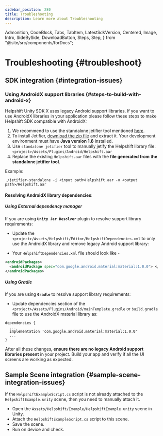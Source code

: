 ```yaml
---
sidebar_position: 280
title: Troubleshooting
description: Learn more about Troubleshooting
---
```


  Admonition,
  CodeBlock,
  Tabs,
  TabItem,
  LatestSdkVersion,
  Centered,
  Image,
  Intro,
  SideBySide,
  DownloadButton,
  Steps,
  Step,
} from "@site/src/components/forDocs";

# Troubleshooting {#troubleshoot}

## SDK integration {#integration-issues}

### Using AndroidX support libraries {#steps-to-build-with-android-x}

Helpshift Unity SDK X uses legacy Android support libraries.
If you want to use AndroidX libraries in your application please follow these steps to make Helpshift SDK compatible with AndroidX:

1. We recommend to use the standalone jetifier tool mentioned [here](https://developer.android.com/studio/command-line/jetifier).
2. To install Jetifier, [download the zip file](https://dl.google.com/dl/android/studio/jetifier-zips/1.0.0-beta07/jetifier-standalone.zip) and extract it. Your development environment must have **Java version 1.8** installed.
3. Use `standalone jetifier` tool to manually jetify the Helpshift library file:
   `<project>/Assets/Plugins/Android/Helpshift.aar`
4. Replace the existing `Helpshift.aar` files with the **file generated from the standalone jetifier tool**.

Example:

`./jetifier-standalone -i <input path>Helpshift.aar -o <output path>/Helpshift.aar`

#### Resolving AndroidX library dependencies:

##### Using External dependency manager

If you are using **`Unity Jar Resolver`** plugin to resolve support library requirements:

- Update the `<project>/Assets/Helpshift/Editor/HelpshiftDependencies.xml` to only use the AndroidX library and remove legacy Android support library:

- Your `HelpshiftDependencies.xml` file should look like - 

```xml
<androidPackages>
  <androidPackage spec="com.google.android.material:material:1.0.0"> </androidPackage>
</androidPackages>
```
##### Using Gradle

If you are using **`Gradle`** to resolve support library requirements:

- Update dependencies section of the `<project>/Assets/Plugins/Android/mainTemplate.gradle` or `build.gradle` file to use the AndroidX material library as:

```
dependencies {
  ...
  implementation 'com.google.android.material:material:1.0.0'
  ...
}
```

After all these changes, **ensure there are no legacy Android support libraries present** in your project. Build your app and verify if all the UI screens are working as expected.

## Sample Scene integration {#sample-scene-integration-issues}

If the `HelpshiftExampleScript.cs` script is not already attached to the `HelpshiftExample.unity` scene, then you need to manually attach it.

- Open the `Assets/Helpshift/Example/HelpshiftExample.unity` scene in Unity.
- Attach the `HelpshiftExampleScript.cs` script to this scene.
- Save the scene.
- Run on device and check.
